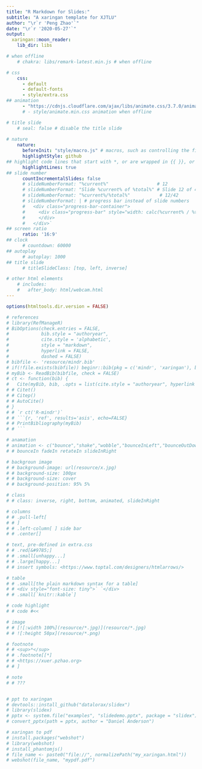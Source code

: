 ```yaml
---
title: "R Markdown for Slides:"
subtitle: "A xaringan template for XJTLU"
author: "\r`r 'Peng Zhao'`"
date: "\r`r '2020-05-27'`"
output:
  xaringan::moon_reader:
    lib_dir: libs

# when offline
    # chakra: libs/remark-latest.min.js # when offline

# css    
    css:
      - default
      - default-fonts
      - style/extra.css 
## animation      
      - "https://cdnjs.cloudflare.com/ajax/libs/animate.css/3.7.0/animate.min.css"  # animation in transition, https://github.com/yihui/xaringan/issues/184. 
      # - style/animate.min.css animation when offline

# title slide    
    # seal: false # disable the title slide
    
# nature
    nature:
      beforeInit: "style/macro.js" # macros, such as controlling the figure size
      highlightStyle: github
## highlight code lines that start with *, or are wrapped in {{ }}, or have trailing comments #<<
      highlightLines: true
## slide number
      countIncrementalSlides: false
      # slideNumberFormat: "%current%"                  # 12
      # slideNumberFormat: "Slide %current% of %total%" # Slide 12 of 42
      # slideNumberFormat: "%current%/%total%"           # 12/42
      # slideNumberFormat: | # progress bar instead of slide numbers
      #   <div class="progress-bar-container">
      #     <div class="progress-bar" style="width: calc(%current% / %total% * 100%);">
      #     </div>
      #   </div>`
## screen ratio 
      ratio: '16:9'
## clock
      # countdown: 60000
## autoplay
      # autoplay: 1000
## title slide
      # titleSlideClass: [top, left, inverse]

# other html elements
    # includes:
    #   after_body: html/webcam.html
---
```


```r
options(htmltools.dir.version = FALSE)
```

```r
# references
# library(RefManageR)
# BibOptions(check.entries = FALSE, 
#            bib.style = "authoryear", 
#            cite.style = 'alphabetic', 
#            style = "markdown",
#            hyperlink = FALSE, 
#            dashed = FALSE)
# bibfile <- 'resource/mindr.bib'
# if(!file.exists(bibfile)) beginr::bib(pkg = c('mindr', 'xaringan'), bibfile = bibfile)
# myBib <- ReadBib(bibfile, check = FALSE)
# ct <- function(bib) {
#   Cite(myBib, bib, .opts = list(cite.style = "authoryear", hyperlink =  "mindr.html#37"))
# # Citet()
# # Citep()
# # AutoCite()
# }
# # `r ct('R-mindr')`
# # ```{r, 'ref', results='asis', echo=FALSE}
# # PrintBibliography(myBib)
# # ```

# anamation
# animation <- c("bounce","shake","wobble","bounceInLeft","bounceOutDown","fadeIn","fadeInLeftBig","fadeInUpBig","fadeOutLeft","fadeOutUp","flipOutX","rotateIn","rotateInUpRight","rotateOutUpLeft","rollIn","zoomInLeft","zoomOutDown","slideInDown","slideOutDown","heartBeat","flash","headShake","jello","bounceInRight","bounceOutLeft","fadeInDown","fadeInRight","fadeOut","fadeOutLeftBig","fadeOutUpBig","flipOutY","rotateInDownLeft","rotateOut","rotateOutUpRight","rollOut","zoomInRight","zoomOutLeft","slideInLeft","slideOutLeft","pulse","swing","bounceIn","bounceInUp","bounceOutRight","fadeInDownBig","fadeInRightBig","fadeOutDown","fadeOutRight","flipInX","lightSpeedIn","rotateInDownRight","rotateOutDownLeft","hinge","zoomIn","zoomInUp","zoomOutRight","slideInRight","slideOutRight","rubberBand","tada","bounceInDown","bounceOut","bounceOutUp","fadeInLeft","fadeInUp","fadeOutDownBig","fadeOutRightBig","flipInY","lightSpeedOut","rotateInUpLeft","rotateOutDownRight","jackInTheBox","zoomInDown","zoomOut","zoomOutUp","slideInUp","slideOutUp")
# # bounceIn fadeIn retateIn slideInRight

# backgroun image
# # background-image: url(resource/x.jpg)
# # background-size: 100px
# # background-size: cover
# # background-position: 95% 5%

# class
# # class: inverse, right, bottom, animated, slideInRight

# columns
# # .pull-left[
# # ]
# # .left-column[ ]	side bar
# # .center[]

# text, pre-defined in extra.css
# # .red[&#9785;]
# # .small[unhappy...]
# # .large[happy...]
# # insert symbols: <https://www.toptal.com/designers/htmlarrows/>

# table
# # .small[the plain markdown syntax for a table]
# # <div style="font-size: tiny">` `</div>
# # .small[`knitr::kable`]

# code highlight
# # code #<<

# image
# # [![:width 100%](resource/*.jpg)](resource/*.jpg)
# # ![:height 50px](resource/*.png)

# footnote
# # <sup>*</sup>
# # .footnote[[*]
# # <https://xuer.pzhao.org>
# # ]

# note
# # ???


# ppt to xaringan
# devtools::install_github("datalorax/slidex")
# library(slidex)
# pptx <- system.file("examples", "slidedemo.pptx", package = "slidex")
# convert_pptx(path = pptx, author = "Daniel Anderson")

# xaringan to pdf
# install.packages("webshot")
# library(webshot)
# install_phantomjs()
# file_name <- paste0("file://", normalizePath("my_xaringan.html"))
# webshot(file_name, "mypdf.pdf")
```
